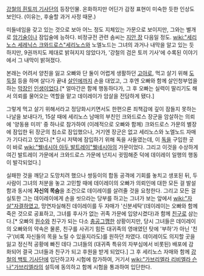 [[강철의 흰토끼 기사단]]의 등장인물. 온화하지만 어딘가 감정 표현이 미숙한 듯한 인상도 보인다. (이유는, 후술할 과거 사정 때문.)

미들네임을 갖고 있는 것으로 보아 어느 정도 지체있는 가문으로 보이지만, 그와는 별개로 [[암기]]술이나 잠입술에 능하다. 비정규전 관련 솜씨는 [[지안 장]] 다음일 정도. [[wiki:"세리노스 세레닉스 크와드로스"세리노스]]와 노엘노드는 그녀의 과거나 내막을 알고 있는 듯하지만, 9권까지도 제대로 밝혀지지 않았다가, '강철의 검은 토끼 기사'에 수록된 이야기에서 그 내막이 밝혀졌다. 

본래는 어려서 양친을 잃고 오빠와 단 둘이 어렵게 생활하던 [[고아]]로, 먹고 살기 위해 [[도둑]]질 등을 하며 살다가 끝내 [[살인]]에까지 손을 대었고, 그 후엔 오빠와 함께 살인청부업을 하는 [[막장]]인 [[인생]]이었다.[* 얼마간은 함께 행동하다가, 그 후 오빠는 실력이 딸리기도 해서 의뢰를 물어오는 역할을 맡고 데이레이가 암살을 전담하게 됐다.]

그렇게 먹고 살기 위해서라고 정당화시키면서도 한편으론 죄책감에 깊이 잠들지 못하는 나날을 보내다가, 15살 때에 세리노스 남매의 부친인 크와드로스 장군을 암살하는 의뢰에 '양동용 미끼' 중 하나로 참가하여 (이례적으로 오빠와 함께) 크와드로스 가문의 별장에 잠입한 뒤 장군의 침소로 잠입했으나, 거기엔 장군은 없고 세리노스와 노엘노드 자매가 기다리고 있었다.[* 당시 저택에 잠입하기 위해 독을 사들였는데, 이 [[독]]을 구입한 곳이 바로 [[wiki:"웰네시아 아두 발트레이"웰네시아]]의 가문이었다. 그리고 이것을 수상하게 여긴 발트레이 가문에서 크와드로스 가문에 넌지시 귓띰해준 덕에 데이레이 일행의 행동이 발각되었다.]

실패한 것을 깨닫고 도망치려 했으나 쌍둥이의 합동 공격에 기회를 놓치고 생포된 뒤, 두 사람이 그녀의 처분을 놓고 고민할 때에 데이레이의 오빠가 의뢰인에 대한 모든 걸 발설함과 동시에 '''자신의 목숨'''을 조건으로 데이레이를 살려줄 것을 요청한다. 그리고 모든 걸 실토한 그는 데이레이에게 손을 씻으라는 당부를 하고는 그녀가 보는 앞에서 [[wiki:"자살"자결]]하였고, 망연자실해진 데이레이를 두 자매가 '신분세탁'(데이레이는 오빠와 함께 죽은 것으로 공표하고, 그녀를 후사가 없는 귀족 가문에 입양시켰다)과 함께 [[친구]]로 삼는다.[* 오빠의 [[원수]]와 친구가 되는 다소 [[충공그깽]]한 상황이지만, 당시 그녀들은 데이레이의 오빠와의 약속은 물론, 친구를 사귀기 힘든 대귀족의 영애였던 탓에 '부하'가 아닌 '친구'(비록 자신들의 목을 노릴 수 있을지라도)를 원하던 차였다. 데이레이도 의지할 곳을 잃고 정신적 공황에 빠진 데다 그녀들의 (대귀족 특유의 자부심에서 비롯된) 배포에 감화되어 결국 그녀들과 친구가 되고 후원을 받게 되었다.] 그 후 세리노스 자매와 함께 [[강철의 백토 기사단]]에 입단하고자 시험에 참가하여, 거기서 [[wiki:"가브리엘라 리비엘라 슨나"가브리엘라]]의 설득에 동의하고 함께 시험을 통과하여 입단한다. 
 
